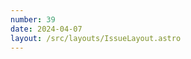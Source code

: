 ```yaml
---
number: 39
date: 2024-04-07
layout: /src/layouts/IssueLayout.astro
---
```



<Title title={`Issue ${frontmatter.number}`} date={frontmatter.date} />

**🍏 WWDC is just around the corner!**

This week Apple revealed the dates for [this year's WWDC](https://developer.apple.com/wwdc24) and opened requests for tickets. This year's event will take place from the **10th to the 14th of June** at Apple Park in Cupertino.

As the time approaches, we all begin to wonder what **Apple will announce** this year and begin to **draft our wishlist** for this year's events.

To commemorate the announcement, I decided to put together a list of features I would love Apple to bring into Xcode Cloud this year:

- **Standalone support for Swift Packages:** This is now only possible through a workaround that requires creating an Xcode project with an app target that has an associated App Store Connect app. 
- **Fastlane deliver-like support for screenshots and metadata:** Similar to the way we can automate uploading release notes with Xcode Cloud by writing to a file in the repository, I would love to see support for also uploading screenshots, promotion text and other similar metadata. 
- **Custom action steps:** The actions you can perform during a workflow are limited and there are some times when you want to perform a custom one. For example, you might want to have a workflow that creates a branch and triggers a separate workflow without building the project or running any tests, which isn't currently possible in Xcode Cloud.

I would love to see your wishlists for this year's event, so please reply to this email or message me on social media with what you'd like Apple to announce!

## [🤩 AppCircle: The ultimate replacement for AppCenter (Sponsored)](https://appcircle.io/blog/navigating-the-retirement-of-app-center-embracing-appcircle-as-the-ultimate-alternative?utm_campaign%3DiOS%20CI%20Newsletter%26utm_medium%3Dweb%26utm_source%3DiOS%20CI%20Newsletter%20Issue%20$39%26utm_content%3Dapr_07_24)

Microsoft recently announced that the popular mobile app distribution service **AppCenter is scheduled for retirement on the 31st of March of 2025**.

If you currently use AppCenter as your build distribution platform and need an alternative, look no further. AppCircle is an **enterprise-grade fully automated mobile DevOps platform** that focuses primarily, but not exclusively, on **app distribution**. On top of providing an excellent app distribution service, they also offer amazing features such as **built-in unit and UI test automation on real devices**, seamless **integration with common testing frameworks** and ready-to-use **CI/CD widgets**.

## [🚀 Automatic Swift Package releases with GitHub Actions](https://www.polpiella.dev/multi-platform-swift-package-releases-with-github-actions?utm_campaign%3DiOS%20CI%20Newsletter%26utm_medium%3Dweb%26utm_source%3DiOS%20CI%20Newsletter%20Issue%20$39%26utm_content%3Dapr_07_24)

I have recently been working on a new Swift Package library that supports iOS, macOS and Linux. As I wanted the development lifecycle to be **fast and iterative**, I decided to make the library’s **release process as automated and as error-proof as possible with a CI/CD workflow**.

If you'd like to learn how to automatically **build and test your library on all your supported platforms**, check your source code to **detect non-inclusive language** and only **create a new release** if all checks succeed, make sure you read this article on my blog. 

## [💻 How to package and distribute Mac apps](https://developer.apple.com/documentation/xcode/packaging-mac-software-for-distribution)

Apple has updated and released several **developer resources** this week. Amongst these updates, is a new comprehensive guide on how to **package and distribute macOS software** with numerous code examples.

The article will guide you through the steps and options you have to **package, sign and distribute your app** outside the App Store.

## [🔐 Secret scanning now detects secrets in GitHub wikis](https://github.blog/changelog/2024-04-03-secret-scanning-now-detects-secrets-in-github-wikis?utm_campaign%3DiOS%20CI%20Newsletter%26utm_medium%3Dweb%26utm_source%3DiOS%20CI%20Newsletter%20Issue%20$39%26utm_content%3Dapr_07_24)

**GitHub's secret scanning** is a feature that checks for secrets in your repository's files and warns you when one is detected. It's a feature I use extensively and that helps me tackle vulnerabilities.

This week, GitHub announced that **secret scanning also works in wikis**.

## [🆕 Roundup of all updates to GitHub-hosted runners](https://github.blog/changelog/2024-04-02-whats-new-for-github-actions-hosted-runners?utm_campaign%3DiOS%20CI%20Newsletter%26utm_medium%3Dweb%26utm_source%3DiOS%20CI%20Newsletter%20Issue%20$39%26utm_content%3Dapr_07_24)

GitHub has made numerous updates to its suite of cloud-based virtual machines available for GitHub Actions.

The most important news for us Apple Developers is that **M1 macOS runners are no longer on public beta and are now generally available**.